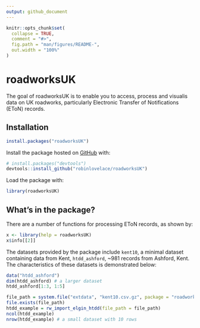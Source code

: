```yaml
---
output: github_document
---
```


<!-- README.md is generated from README.Rmd. Please edit that file -->

```r
knitr::opts_chunk$set(
  collapse = TRUE,
  comment = "#>",
  fig.path = "man/figures/README-",
  out.width = "100%"
)
```

# roadworksUK

The goal of roadworksUK is to enable you to access, process and visualis data on UK roadworks, particularly Electronic Transfer of Notifications (EToN) records.

## Installation

<!-- You can install the released version of roadworksUK from [CRAN](https://CRAN.R-project.org) with: -->

```r
install.packages("roadworksUK")
```

Install the package hosted on [GitHub](https://github.com/) with:

```r
# install.packages("devtools")
devtools::install_github("robinlovelace/roadworksUK")
```

Load the package with:

```r
library(roadworksUK)
```


## What's in the package?

There are a number of functions for processing EToN records, as shown by:

```r
x <- library(help = roadworksUK)
x$info[[2]]
```

The datasets provided by the package include `kent10`, a minimal dataset containing data from Kent, `htdd_ashford`, ~981 records from Ashford, Kent.
The characteristics of these datasets is demonstrated below:

```r
data("htdd_ashford")
dim(htdd_ashford) # a larger dataset
htdd_ashford[1:3, 1:5]
```


```r
file_path = system.file("extdata", "kent10.csv.gz", package = "roadworksUK")
file.exists(file_path)
htdd_example = rw_import_elgin_htdd(file_path = file_path)
ncol(htdd_example)
nrow(htdd_example) # a small dataset with 10 rows
```

